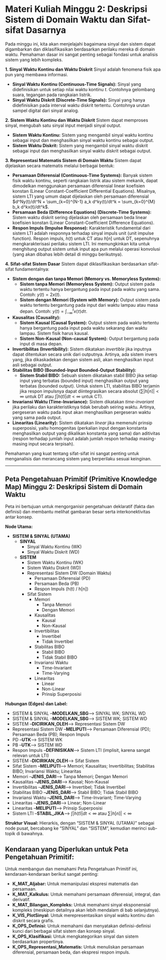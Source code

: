 # Materi Kuliah Minggu 2: Deskripsi Sistem di Domain Waktu dan Sifat-sifat Dasarnya

Pada minggu ini, kita akan menjelajahi bagaimana sinyal dan sistem dapat digambarkan dan diklasifikasikan berdasarkan perilaku mereka di domain waktu. Pemahaman dasar ini sangat penting sebagai fondasi untuk analisis sistem yang lebih kompleks.

**1. Sinyal Waktu Kontinu dan Waktu Diskrit** Sinyal adalah fenomena fisik apa pun yang membawa informasi.

- **Sinyal Waktu Kontinu (Continuous-Time Signals):** Sinyal yang didefinisikan untuk setiap nilai waktu kontinu $t$. Contohnya gelombang suara, tegangan pada rangkaian listrik.
- **Sinyal Waktu Diskrit (Discrete-Time Signals):** Sinyal yang hanya didefinisikan pada interval waktu diskrit tertentu. Contohnya urutan sampel digital dari sinyal analog.

**2. Sistem Waktu Kontinu dan Waktu Diskrit** Sistem dapat memproses sinyal, mengubah satu sinyal input menjadi sinyal output.

- **Sistem Waktu Kontinu:** Sistem yang mengambil sinyal waktu kontinu sebagai input dan menghasilkan sinyal waktu kontinu sebagai output.
- **Sistem Waktu Diskrit:** Sistem yang mengambil sinyal waktu diskrit sebagai input dan menghasilkan sinyal waktu diskrit sebagai output.

**3. Representasi Matematis Sistem di Domain Waktu** Sistem dapat dijelaskan secara matematis melalui berbagai bentuk:

- **Persamaan Diferensial (Continuous-Time Systems):** Banyak sistem fisik waktu kontinu, seperti rangkaian listrik atau sistem mekanik, dapat dimodelkan menggunakan persamaan diferensial linear koefisien konstan (Linear Constant-Coefficient Differential Equations). Misalnya, sistem LTI yang umum dapat dijelaskan oleh persamaan diferensial $d^Ny(t)/dt^N + \sum_{k=0}^{N-1} a_k d^ky(t)/dt^k = \sum_{k=0}^{M} b_k d^kx(t)/dt^k$.
- **Persamaan Beda (Difference Equations) (Discrete-Time Systems):** Sistem waktu diskrit sering dijelaskan oleh persamaan beda linear koefisien konstan (Linear Constant-Coefficient Difference Equations).
- **Respon Impuls (Impulse Response):** Karakteristik fundamental dari sistem LTI adalah responnya terhadap sinyal impuls unit (unit impulse function). Respon impuls, $h(t)$ untuk CT atau $h[n]$ untuk DT, sepenuhnya mengkarakterisasi perilaku sistem LTI. Ini memungkinkan kita untuk menghitung output sistem untuk input apa pun melalui operasi konvolusi (yang akan dibahas lebih detail di minggu berikutnya).

**4. Sifat-sifat Sistem Dasar** Sistem dapat diklasifikasikan berdasarkan sifat-sifat fundamentalnya:

- **Sistem dengan dan tanpa Memori (Memory vs. Memoryless Systems):**
    - **Sistem tanpa Memori (Memoryless System):** Output sistem pada waktu tertentu hanya bergantung pada input pada waktu yang sama. Contoh: $y(t) = 2x(t)$.
    - **Sistem dengan Memori (System with Memory):** Output sistem pada waktu tertentu bergantung pada input dari waktu lampau atau masa depan. Contoh: $y(t) = \int_{-\infty}^{t} x(\tau)d\tau$.
- **Kausalitas (Causality):**
    - **Sistem Kausal (Causal System):** Output sistem pada waktu tertentu hanya bergantung pada input pada waktu sekarang dan waktu lampau. Sistem fisik harus kausal.
    - **Sistem Non-Kausal (Non-causal System):** Output bergantung pada input di masa depan.
- **Invertibilitas (Invertibility):** Sistem dikatakan _invertible_ jika inputnya dapat ditentukan secara unik dari outputnya. Artinya, ada sistem invers yang, jika dikaskadekan dengan sistem asli, akan menghasilkan input asli sebagai output.
- **Stabilitas BIBO (Bounded-Input Bounded-Output Stability):**
    - **Sistem Stabil BIBO:** Sebuah sistem dikatakan stabil BIBO jika setiap input yang terbatas (bounded input) menghasilkan output yang terbatas (bounded output). Untuk sistem LTI, stabilitas BIBO terjamin jika respon impulsnya dapat diintegrasikan secara absolut ($\sum |h[n]| < \infty$ untuk DT atau $\int |h(t)| dt < \infty$ untuk CT).
- **Invariansi Waktu (Time-Invariance):** Sistem dikatakan _time-invariant_ jika perilaku dan karakteristiknya tidak berubah seiring waktu. Artinya, pergeseran waktu pada input akan menghasilkan pergeseran waktu yang sama pada output.
- **Linearitas (Linearity):** Sistem dikatakan _linear_ jika memenuhi prinsip superposisi, yaitu homogenitas (perkalian input dengan konstanta menghasilkan output yang dikalikan konstanta yang sama) dan aditivitas (respon terhadap jumlah input adalah jumlah respon terhadap masing-masing input secara terpisah).

Pemahaman yang kuat tentang sifat-sifat ini sangat penting untuk menganalisis dan merancang sistem yang berperilaku sesuai keinginan.

---

## Peta Pengetahuan Primitif (Primitive Knowledge Map) Minggu 2: Deskripsi Sistem di Domain Waktu

Peta ini bertujuan untuk mengorganisir pengetahuan deklaratif (fakta dan definisi) dan membantu melihat gambaran besar serta interkonektivitas antar konsep.

**Node Utama:**

- **SISTEM & SINYAL (UTAMA)**
    - **SINYAL**
        - Sinyal Waktu Kontinu (WK)
        - Sinyal Waktu Diskrit (WD)
    - **SISTEM**
        - Sistem Waktu Kontinu (WK)
        - Sistem Waktu Diskrit (WD)
        - Representasi Sistem DW (Domain Waktu)
            - Persamaan Diferensial (PD)
            - Persamaan Beda (PB)
            - Respon Impuls (h(t) / h[n])
        - Sifat Sistem
            - Memori
                - Tanpa Memori
                - Dengan Memori
            - Kausalitas
                - Kausal
                - Non-Kausal
            - Invertibilitas
                - Invertibel
                - Tidak Invertibel
            - Stabilitas BIBO
                - Stabil BIBO
                - Tidak Stabil BIBO
            - Invariansi Waktu
                - Time-Invariant
                - Time-Varying
            - Linearitas
                - Linear
                - Non-Linear
                - Prinsip Superposisi

**Hubungan (Edges) dan Label:**

- SISTEM & SINYAL --**MODELKAN_SBG**--> SINYAL WK; SINYAL WD
- SISTEM & SINYAL --**MODELKAN_SBG**--> SISTEM WK; SISTEM WD
- SISTEM --**DICIRIKAN_OLEH**--> Representasi Sistem DW
- Representasi Sistem DW --**MELIPUTI**--> Persamaan Diferensial (PD); Persamaan Beda (PB); Respon Impuls
- PD --**UTK**--> SISTEM WK
- PB --**UTK**--> SISTEM WD
- Respon Impuls --**DEFINISIKAN**--> Sistem LTI (implisit, karena sangat relevan untuk LTI)
- SISTEM --**DICIRIKAN_OLEH**--> Sifat Sistem
- Sifat Sistem --**MELIPUTI**--> Memori; Kausalitas; Invertibilitas; Stabilitas BIBO; Invariansi Waktu; Linearitas
- Memori --**JENIS_DARI**--> Tanpa Memori; Dengan Memori
- Kausalitas --**JENIS_DARI**--> Kausal; Non-Kausal
- Invertibilitas --**JENIS_DARI**--> Invertibel; Tidak Invertibel
- Stabilitas BIBO --**JENIS_DARI**--> Stabil BIBO; Tidak Stabil BIBO
- Invariansi Waktu --**JENIS_DARI**--> Time-Invariant; Time-Varying
- Linearitas --**JENIS_DARI**--> Linear; Non-Linear
- Linearitas --**MELIPUTI**--> Prinsip Superposisi
- Sistem LTI --**STABIL_JIKA**--> $\int |h(t)| dt < \infty$ atau $\sum |h[n]| < \infty$

**Struktur Visual:** Hierarkis, dengan "SISTEM & SINYAL (UTAMA)" sebagai node pusat, bercabang ke "SINYAL" dan "SISTEM", kemudian merinci sub-topik di bawahnya.

## Kendaraan yang Diperlukan untuk Peta Pengetahuan Primitif:

Untuk membangun dan memahami Peta Pengetahuan Primitif ini, kendaraan-kendaraan berikut sangat penting:

- **K_MAT_Aljabar:** Untuk memanipulasi ekspresi matematis dan persamaan.
- **K_MAT_Kalkulus:** Untuk memahami persamaan diferensial, integral, dan derivatif.
- **K_MAT_Bilangan_Kompleks:** Untuk memahami sinyal eksponensial kompleks (meskipun detailnya akan lebih mendalam di bab selanjutnya).
- **K_VIS_PlotSinyal:** Untuk merepresentasikan sinyal waktu kontinu dan diskrit secara grafis.
- **K_OPS_Definisi:** Untuk memahami dan menyatakan definisi-definisi kunci dari berbagai sifat sistem dan konsep sinyal.
- **K_OPS_Klasifikasi:** Untuk mengkategorikan sinyal dan sistem berdasarkan propertinya.
- **K_OPS_Representasi_Matematis:** Untuk menuliskan persamaan diferensial, persamaan beda, dan ekspresi respon impuls.

